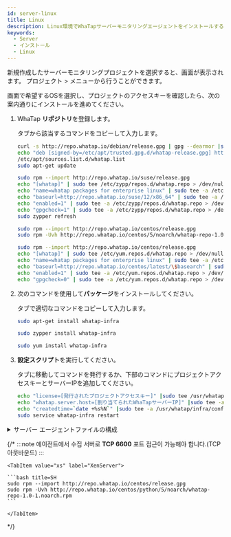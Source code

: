 ```yaml
---
id: server-linux
title: Linux
description: Linux環境でWhaTapサーバーモニタリングエージェントをインストールする方法を説明します。
keywords:
  - Server
  - インストール
  - Linux
---
```



新規作成したサーバーモニタリングプロジェクトを選択すると、<Cmdname sid="side_agentInstall" className="uitext" />画面が表示されます。 プロジェクト<Cmdname sid="side_management" className="uitext" /> > <Cmdname sid="side_agentInstall" className="uitext" />メニューから行うことができます。

<ImgLang img='server-install-lx-unx.png' desc='サーバーモニタリングLinux Unix'/>

<Cmdname sid="side_agentInstall" className="uitext" />画面で希望するOSを選択し、プロジェクトのアクセスキーを確認したら、次の案内通りにインストールを進めてください。

1. WhaTap **リポジトリ**を登録します。  

   <Cmdname sid="server_installAgent_add_whatapRepo" className="uitext" />タブから該当するコマンドをコピーして入力します。

   <Tabs>
   <TabItem value="du" label="Debian / Ubuntu" default>

   ```bash title=SH
   curl -s http://repo.whatap.io/debian/release.gpg | gpg --dearmor |sudo tee /etc/apt/trusted.gpg.d/whatap-release.gpg > /dev/null
   echo "deb [signed-by=/etc/apt/trusted.gpg.d/whatap-release.gpg] http://repo.whatap.io/debian unstable/" | sudo tee
   /etc/apt/sources.list.d/whatap.list
   sudo apt-get update
   ```

   </TabItem>
   <TabItem value="suse" label="SUSE">

   ```bash title=SH
   sudo rpm --import http://repo.whatap.io/suse/release.gpg
   echo "[whatap]" | sudo tee /etc/zypp/repos.d/whatap.repo > /dev/null
   echo "name=whatap packages for enterprise linux" | sudo tee -a /etc/zypp/repos.d/whatap.repo > /dev/null
   echo "baseurl=http://repo.whatap.io/suse/12/x86_64" | sudo tee -a /etc/zypp/repos.d/whatap.repo > /dev/null
   echo "enabled=1" | sudo tee -a /etc/zypp/repos.d/whatap.repo > /dev/null
   echo "gpgcheck=1" | sudo tee -a /etc/zypp/repos.d/whatap.repo > /dev/null
   sudo zypper refresh
   ```

   </TabItem>
   <TabItem value="co" label="CentOS">

   ```bash title=SH
   sudo rpm --import http://repo.whatap.io/centos/release.gpg
   sudo rpm -Uvh http://repo.whatap.io/centos/5/noarch/whatap-repo-1.0-1.noarch.rpm
   ```

   </TabItem>
   <TabItem value="al" label="Amazon Linux">

   ```bash title=SH
   sudo rpm --import http://repo.whatap.io/centos/release.gpg
   echo "[whatap]" | sudo tee /etc/yum.repos.d/whatap.repo > /dev/null
   echo "name=whatap packages for enterprise linux" | sudo tee -a /etc/yum.repos.d/whatap.repo > /dev/null
   echo "baseurl=http://repo.whatap.io/centos/latest/\$basearch" | sudo tee -a /etc/yum.repos.d/whatap.repo > /dev/null
   echo "enabled=1" | sudo tee -a /etc/yum.repos.d/whatap.repo > /dev/null
   echo "gpgcheck=0" | sudo tee -a /etc/yum.repos.d/whatap.repo > /dev/null
   ```

   </TabItem>
   </Tabs>

2. 次のコマンドを使用して**パッケージ**をインストールしてください。

   <Cmdname sid="server_installAgent_installPackages" className="uitext" />タブで適切なコマンドをコピーして入力します。

   <Tabs>
   <TabItem value="du" label="Debian / Ubuntu" default>

   ```bash title=SH
   sudo apt-get install whatap-infra
   ```

   </TabItem>
   <TabItem value="suse" label="SUSE">

   ```bash title=SH
   sudo zypper install whatap-infra
   ```

   </TabItem>

   <TabItem value="cax" label="CentOS / Amazon Linux">

   ```bash title=SH
   sudo yum install whatap-infra
   ```

   </TabItem>

   </Tabs>

3. **設定スクリプト**を実行してください。

   <Cmdname sid="server_installAgent_startMonitoring" className="uitext" />タブに移動してコマンドを発行するか、下部のコマンドにプロジェクトアクセスキーとサーバーIPを追加してください。

   ```bash
   echo "license=[発行されたプロジェクトアクセスキー]" |sudo tee /usr/whatap/infra/conf/whatap.conf
   echo "whatap.server.host=[割り当てられたWhaTapサーバーIP]" |sudo tee -a /usr/whatap/infra/conf/whatap.conf
   echo "createdtime=`date +%s%N`" |sudo tee -a /usr/whatap/infra/conf/whatap.conf
   sudo service whatap-infra restart
   ```


<Svtcp6600 />

<details>
<summary>サーバー エージェントファイルの構成</summary>


<Svcpf />


<Svlfcpf />

</details>

{/* 
    :::note
    에이전트에서 수집 서버로 **TCP 6600** 포트 접근이 가능해야 합니다.(TCP 아웃바운드)
    :::

````
<TabItem value="xs" label="XenServer">

```bash title=SH
sudo rpm --import http://repo.whatap.io/centos/release.gpg
sudo rpm -Uvh http://repo.whatap.io/centos/python/5/noarch/whatap-repo-1.0-1.noarch.rpm
```

</TabItem>
````

*/}
